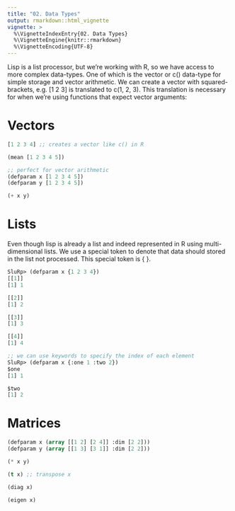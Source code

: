 ```yaml
---
title: "02. Data Types"
output: rmarkdown::html_vignette
vignette: >
  %\VignetteIndexEntry{02. Data Types}
  %\VignetteEngine{knitr::rmarkdown}
  %\VignetteEncoding{UTF-8}
---
```


Lisp is a list processor, but we're working with R, so we have access
to more complex data-types. One of which is the vector or c()
data-type for simple storage and vector arithmetic. We can create a
vector with squared-brackets, e.g. [1 2 3] is translated to c(1, 2,
3). This translation is necessary for when we're using functions that
expect vector arguments:

# Vectors

```lisp
[1 2 3 4] ;; creates a vector like c() in R

(mean [1 2 3 4 5])

;; perfect for vector arithmetic
(defparam x [1 2 3 4 5])
(defparam y [1 2 3 4 5])

(+ x y)
```

# Lists

Even though lisp is already a list and indeed represented in R using multi-dimensional lists. We use a special token to denote that data should stored in the list not processed. This special token is { }.

```lisp
SluRp> (defparam x {1 2 3 4})
[[1]]
[1] 1

[[2]]
[1] 2

[[3]]
[1] 3

[[4]]
[1] 4

;; we can use keywords to specify the index of each element
SluRp> (defparam x {:one 1 :two 2})
$one
[1] 1

$two
[1] 2
```

# Matrices

```lisp
(defparam x (array [[1 2] [2 4]] :dim [2 2]))
(defparam y (array [[1 3] [3 1]] :dim [2 2]))

(* x y)

(t x) ;; transpose x

(diag x)

(eigen x)
```